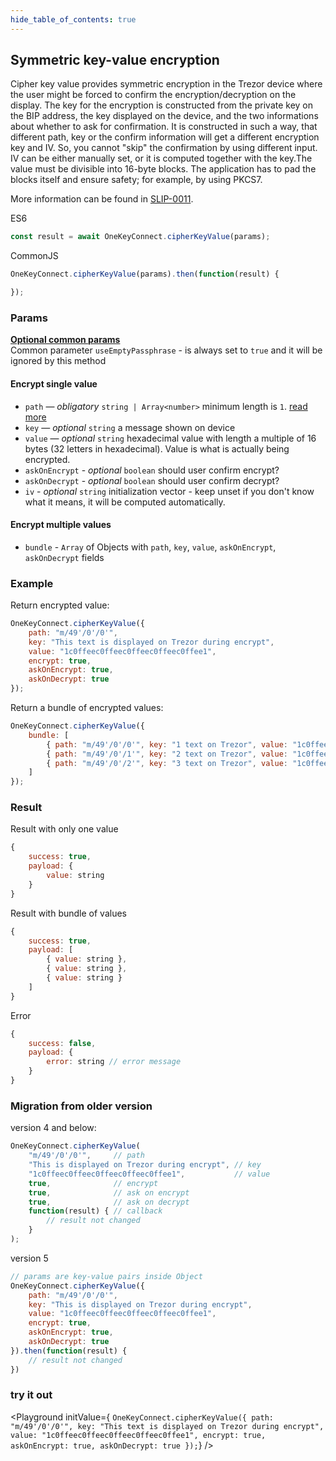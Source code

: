 ```yaml
---
hide_table_of_contents: true
---
```


## Symmetric key-value encryption
Cipher key value provides symmetric encryption in the Trezor device where the user might be forced to confirm the encryption/decryption on the display. The key for the encryption is constructed from the private key on the BIP address, the key displayed on the device, and the two informations about whether to ask for confirmation. It is constructed in such a way, that different path, key or the confirm information will get a different encryption key and IV. So, you cannot "skip" the confirmation by using different input. IV can be either manually set, or it is computed together with the key.The value must be divisible into 16-byte blocks. The application has to pad the blocks itself and ensure safety; for example, by using PKCS7.

More information can be found in [SLIP-0011](https://github.com/satoshilabs/slips/blob/master/slip-0011.md).

ES6
```javascript
const result = await OneKeyConnect.cipherKeyValue(params);
```

CommonJS
```javascript
OneKeyConnect.cipherKeyValue(params).then(function(result) {

});
```

### Params
[****Optional common params****](./commonParams)
<br/>
Common parameter `useEmptyPassphrase` - is always set to `true` and it will be ignored by this method

#### Encrypt single value
* `path` — *obligatory* `string | Array<number>` minimum length is `1`. [read more](./path)
* `key` — *optional* `string` a message shown on device
* `value` — *optional* `string` hexadecimal value with length a multiple of 16 bytes (32 letters in hexadecimal). Value is what is actually being encrypted.
* `askOnEncrypt` - *optional* `boolean` should user confirm encrypt?
* `askOnDecrypt` - *optional* `boolean` should user confirm decrypt?
* `iv` - *optional* `string` initialization vector - keep unset if you don't know what it means, it will be computed automatically.

#### Encrypt multiple values
* `bundle` - `Array` of Objects with `path`, `key`, `value`, `askOnEncrypt`, `askOnDecrypt` fields

### Example
Return encrypted value:
```javascript
OneKeyConnect.cipherKeyValue({
    path: "m/49'/0'/0'",
    key: "This text is displayed on Trezor during encrypt",
    value: "1c0ffeec0ffeec0ffeec0ffeec0ffee1",
    encrypt: true,
    askOnEncrypt: true,
    askOnDecrypt: true
});
```
Return a bundle of encrypted values:
```javascript
OneKeyConnect.cipherKeyValue({
    bundle: [
        { path: "m/49'/0'/0'", key: "1 text on Trezor", value: "1c0ffeec0ffeec0ffeec0ffeec0ffee1", encrypt: true  },
        { path: "m/49'/0'/1'", key: "2 text on Trezor", value: "1c0ffeec0ffeec0ffeec0ffeec0ffee1", encrypt: false },
        { path: "m/49'/0'/2'", key: "3 text on Trezor", value: "1c0ffeec0ffeec0ffeec0ffeec0ffee1" }
    ]
});
```
### Result
Result with only one value
```javascript
{
    success: true,
    payload: {
        value: string
    }
}
```
Result with bundle of values
```javascript
{
    success: true,
    payload: [
        { value: string },
        { value: string },
        { value: string }
    ]
}
```
Error
```javascript
{
    success: false,
    payload: {
        error: string // error message
    }
}
```

### Migration from older version

version 4 and below:
```javascript
OneKeyConnect.cipherKeyValue(
    "m/49'/0'/0'",     // path
    "This is displayed on Trezor during encrypt", // key
    "1c0ffeec0ffeec0ffeec0ffeec0ffee1",           // value
    true,              // encrypt
    true,              // ask on encrypt
    true,              // ask on decrypt
    function(result) { // callback
        // result not changed
    }
);
```
version 5
```javascript
// params are key-value pairs inside Object
OneKeyConnect.cipherKeyValue({
    path: "m/49'/0'/0'",
    key: "This is displayed on Trezor during encrypt",
    value: "1c0ffeec0ffeec0ffeec0ffeec0ffee1",
    encrypt: true,
    askOnEncrypt: true,
    askOnDecrypt: true
}).then(function(result) {
    // result not changed
})
```
### try it out
<Playground
    initValue={
`OneKeyConnect.cipherKeyValue({
    path: "m/49'/0'/0'",
    key: "This text is displayed on Trezor during encrypt",
    value: "1c0ffeec0ffeec0ffeec0ffeec0ffee1",
    encrypt: true,
    askOnEncrypt: true,
    askOnDecrypt: true
});`}
/>
